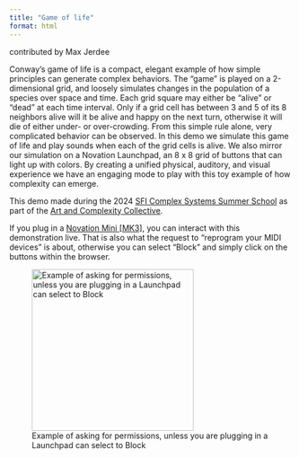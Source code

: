 ```yaml
---
title: "Game of life"
format: html
---
```

contributed by Max Jerdee

```{=html}
<!-- Grid of buttons -->
<div id="grid"></div>

<!-- Libraries -->
<script src="https://cdnjs.cloudflare.com/ajax/libs/p5.js/1.4.0/p5.js"></script>
<script src="https://cdnjs.cloudflare.com/ajax/libs/p5.js/1.4.0/addons/p5.sound.js"></script>
<script src="https://cdn.rawgit.com/mudcube/MIDI.js/master/inc/shim/Base64.js"></script>

<!-- Custom code --> 
<link rel="stylesheet" href="css/game_of_life.css">
<script src="js/game_of_life.js"></script> 

```

Conway’s game of life is a compact, elegant example of how simple principles can generate complex behaviors. The “game” is played on a 2-dimensional grid, and loosely simulates changes in the population of a species over space and time. Each grid square may either be “alive” or “dead” at each time interval. Only if a grid cell has between 3 and 5 of its 8 neighbors alive will it be alive and happy on the next turn, otherwise it will die of either under- or over-crowding. From this simple rule alone, very complicated behavior can be observed. In this demo we simulate this game of life and play sounds when each of the grid cells is alive. We also mirror our simulation on a Novation Launchpad, an 8 x 8 grid of buttons that can light up with colors. By creating a unified physical, auditory, and visual experience we have an engaging mode to play with this toy example of how complexity can emerge.

This demo made during the 2024 [SFI Complex Systems Summer School](https://www.santafe.edu/engage/learn/programs/sfi-complex-systems-summer-school) as part of the [Art and Complexity Collective](https://maxjerdee.github.io/CSSS-arts/). 

If you plug in a [Novation Mini [MK3]](https://us.novationmusic.com/products/launchpad-mini-mk3), you can interact with this demonstration live. That is also what the request to "reprogram your MIDI devices" is about, otherwise you can select "Block" and simply click on the buttons within the browser. 

![Example of asking for permissions, unless you are plugging in a Launchpad can select to Block](../assets/images/MIDI_permissions.png){width=3in}
